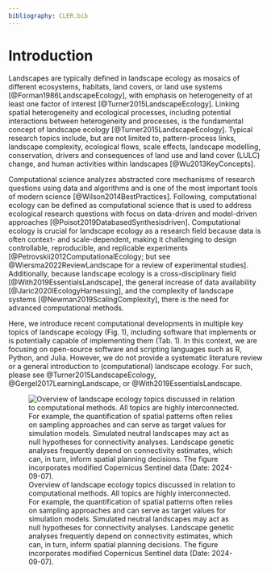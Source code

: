 ```yaml
---
bibliography: CLER.bib
---
```


<!-- Person responsible: Hesselbarth -->

# Introduction {#sec-introduction}

Landscapes are typically defined in landscape ecology as mosaics of different ecosystems, habitats, land covers, or land use systems [@Forman1986LandscapeEcology], with emphasis on heterogeneity of at least one factor of interest [@Turner2015LandscapeEcology].
Linking spatial heterogeneity and ecological processes, including potential interactions between heterogeneity and processes, is the fundamental concept of landscape ecology [@Turner2015LandscapeEcology].
Typical research topics include, but are not limited to, pattern-process links, landscape complexity, ecological flows, scale effects, landscape modelling, conservation, drivers and consequences of land use and land cover (LULC) change, and human activities within landscapes [@Wu2013KeyConcepts].

Computational science analyzes abstracted core mechanisms of research questions using data and algorithms and is one of the most important tools of modern science [@Wilson2014BestPractices].
<!-- R1: Data-driven and model-driven -->
Following, computational ecology can be defined as computational science that is used to address ecological research questions with focus on data-driven and model-driven approaches [@Poisot2019DatabasedSynthesisdriven].
Computational ecology is crucial for landscape ecology as a research field because data is often context- and scale-dependent, making it challenging to design controllable, reproducible, and replicable experiments [@Petrovskii2012ComputationalEcology; but see @Wiersma2022ReviewLandscape for a review of experimental studies].
Additionally, because landscape ecology is a cross-disciplinary field [@With2019EssentialsLandscape], the general increase of data availability [@Jaric2020IEcologyHarnessing], and the complexity of landscape systems [@Newman2019ScalingComplexity], there is the need for advanced computational methods.

<!-- R1: Very good idea to suggest software implementing methodological developments. It would be even better with a recapitulative table -->
Here, we introduce recent computational developments in multiple key topics of landscape ecology (Fig. 1), including software that implements or is potentially capable of implementing them (Tab. 1).
In this context, we are focusing on open-source software and scripting languages such as R, Python, and Julia.
However, we do not provide a systematic literature review or a general introduction to (computational) landscape ecology.
For such, please see @Turner2015LandscapeEcology, @Gergel2017LearningLandscape, or @With2019EssentialsLandscape.

<!-- R1: The links between Spatial sampling, Spatial planning, and Genetics, towards Landscape mean?  The figure would be more meaningful with an explanation of these links, either in the caption or directly on the figure. Also, for other topics (e.g. connectivity), a keyword (or short sentence) summarizing the contribution of the topic to Landscape Ecology would be great. -->

![Overview of landscape ecology topics discussed in relation to computational methods. All topics are highly interconnected. For example, the quantification of spatial patterns often relies on sampling approaches and can serve as target values for simulation models. Simulated neutral landscapes may act as null hypotheses for connectivity analyses. Landscape genetic analyses frequently depend on connectivity estimates, which can, in turn, inform spatial planning decisions. The figure incorporates modified Copernicus Sentinel data (Date: 2024-09-07).](Figures/Fig-1.jpg)
